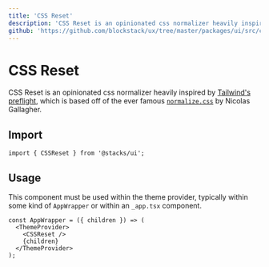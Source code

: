 ```yaml
---
title: 'CSS Reset'
description: 'CSS Reset is an opinionated css normalizer heavily inspired by Tailwinds preflight.'
github: 'https://github.com/blockstack/ux/tree/master/packages/ui/src/css-reset'
---
```


# CSS Reset

CSS Reset is an opinionated css normalizer heavily inspired by [Tailwind's preflight](https://unpkg.com/tailwindcss@1.1.2/dist/base.css),
which is based off of the ever famous [`normalize.css`](https://github.com/necolas/normalize.css) by Nicolas Gallagher.

## Import

```tsx live=false
import { CSSReset } from '@stacks/ui';
```

## Usage

This component must be used within the theme provider, typically within some kind of `AppWrapper` or within an `_app.tsx` component.

```tsx live=false
const AppWrapper = ({ children }) => (
  <ThemeProvider>
    <CSSReset />
    {children}
  </ThemeProvider>
);
```
